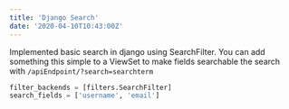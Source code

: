 ```yaml
---
title: 'Django Search'
date: '2020-04-10T10:43:00Z'
---
```


Implemented basic search in django using SearchFilter. You can add something
this simple to a ViewSet to make fields searchable the search with
`/apiEndpoint/?search=searchterm`

```py
filter_backends = [filters.SearchFilter]
search_fields = ['username', 'email']
```
